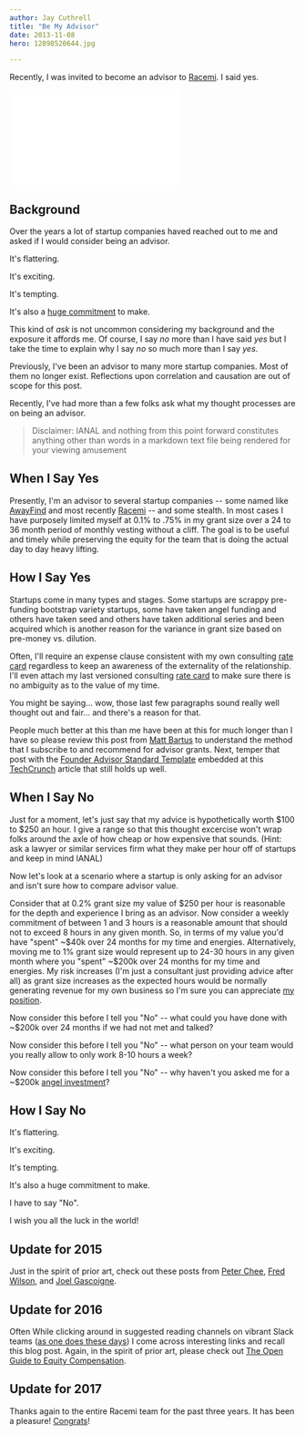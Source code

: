 ```yaml
---
author: Jay Cuthrell
title: "Be My Advisor"
date: 2013-11-08
hero: 12898520644.jpg 

---
```


Recently, I was invited to become an advisor to [Racemi]. I said yes.

<iframe width="300" height="168" src="//www.youtube.com/embed/K9HMUFRODtU" frameborder="0" allowfullscreen></iframe>

Background
----------

Over the years a lot of startup companies haved reached out to me and asked if I would consider being an advisor. 

It's flattering. 

It's exciting. 

It's tempting.  

It's also a [huge commitment] to make.
 
This kind of _ask_ is not uncommon considering my background and the exposure it affords me. Of course, I say _no_ more than I have said _yes_ but I take the time to explain why I say _no_ so much more than I say _yes_. 

Previously, I've been an advisor to many more startup companies. Most of them no longer exist. Reflections upon correlation and causation are out of scope for this post.

Recently, I've had more than a few folks ask what my thought processes are on being an advisor. 


> Disclaimer: IANAL and nothing from this point forward constitutes anything other than words in a markdown text file being rendered for your viewing amusement

When I Say Yes
--------------

Presently, I'm an advisor to several startup companies -- some named like [AwayFind] and most recently [Racemi] -- and some stealth. In most cases I have purposely limited myself at 0.1% to .75% in my grant size over a 24 to 36 month period of monthly vesting without a cliff. The goal is to be useful and timely while preserving the equity for the team that is doing the actual day to day heavy lifting.


How I Say Yes
-------------

Startups come in many types and stages. Some startups are scrappy pre-funding bootstrap variety startups, some have taken angel funding and others have taken seed and others have taken additional series and been acquired which is another reason for the variance in grant size based on pre-money vs. dilution. 

Often, I'll require an expense clause consistent with my own consulting [rate card] regardless to keep an awareness of the externality of the relationship. I'll even attach my last versioned consulting [rate card] to make sure there is no ambiguity as to the value of my time. 

You might be saying... wow, those last few paragraphs sound really well thought out and fair... and there's a reason for that.

People much better at this than me have been at this for much longer than I have so please review this post from [Matt Bartus] to understand the method that I subscribe to and recommend for advisor grants. Next, temper that post with the [Founder Advisor Standard Template] embedded at this [TechCrunch] article that still holds up well.

When I Say No
-------------

Just for a moment, let's just say that my advice is hypothetically worth $100 to $250 an hour. I give a range so that this thought excercise won't wrap folks around the axle of how cheap or how expensive that sounds. (Hint: ask a lawyer or similar services firm what they make per hour off of startups and keep in mind IANAL)

Now let's look at a scenario where a startup is only asking for an advisor and isn't sure how to compare advisor value.

Consider that at 0.2% grant size my value of $250 per hour is reasonable for the depth and experience I bring as an advisor. Now consider a weekly commitment of between 1 and 3 hours is a reasonable amount that should not to exceed 8 hours in any given month. So, in terms of my value you'd have "spent" ~$40k over 24 months for my time and energies.  Alternatively, moving me to 1% grant size would represent up to 24-30 hours in any given month where you "spent" ~$200k over 24 months for my time and energies.  My risk increases (I'm just a consultant just providing advice after all) as grant size increases as the expected hours would be normally generating revenue for my own business so I'm sure you can appreciate [my position].

Now consider this before I tell you "No" -- what could you have done with ~$200k over 24 months if we had not met and talked?

Now consider this before I tell you "No" -- what person on your team would you really allow to only work 8-10 hours a week?

Now consider this before I tell you "No" -- why haven't you asked me for a ~$200k [angel investment]?

How I Say No
------------

It's flattering. 

It's exciting. 

It's tempting. 

It's also a huge commitment to make. 

I have to say "No". 

I wish you all the luck in the world!

Update for 2015
---------------

Just in the spirit of prior art, check out these posts from [Peter Chee], [Fred Wilson], and [Joel Gascoigne].

Update for 2016
---------------

Often While clicking around in suggested reading channels on vibrant Slack teams ([as one does these days]) I come across interesting links and recall this blog post. Again, in the spirit of prior art, please check out [The Open Guide to Equity Compensation].

Update for 2017
---------------

Thanks again to the entire Racemi team for the past three years. It has been a pleasure! [Congrats](https://www.dxc.technology/newsroom/press_releases/137292-csc_and_racemi_form_strategic_collaboration_to_accelerate_enterprise_migration_to_the_cloud)!

[The Open Guide to Equity Compensation]:https://github.com/jlevy/og-equity-compensation
[as one does these days]:http://community.emccode.com/
[Joel Gascoigne]:https://open.bufferapp.com/buffer-open-equity-formula/
[Fred Wilson]:http://avc.com/2010/11/employee-equity-how-much/
[Peter Chee]:http://thinkspace.com/how-to-divide-equity-to-startup-founders-advisors-and-employees/
[AwayFind]:http://awayfind.com/
[Racemi]:http://www.racemi.com/
[Matt Bartus]:http://www.mattbartus.com/employees-advisors-consultants/advice-on-advisor-option-grants/
[TechCrunch]:http://techcrunch.com/2011/09/22/free-startup-docs-how-much-equity-should-advisors-get/
[Founder Advisor Standard Template]:http://www.scribd.com/embeds/65202818/content?start_page=1&view_mode=list&access_key=key-2bn37qt45rpsd2gmvvaj
[huge commitment]:http://learntoduck.net/advisors-stop-screwing-startups
[rate card]:https://www.saastr.com/on-paying-your-mentors-and-advisors-the-2-5x-rule/
[my position]:http://marcoullier.com/blog/2011/09/advisors-do-it-for-love/
[angel investment]:https://angel.co/JayCuthrell
